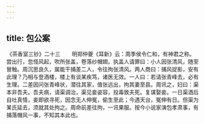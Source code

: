 ```yaml
---
---
---
```

title: 包公案
---



 《茶香室三钞》二十三 　　明郑仲夔《耳新》云：周季侯令仁和，有神君之称。尝出行，忽怪风起，吹所张盖，卷落纱帽翅。执盖人请罪曰：小人因张清风，随至冒触。周沉思良久，属能干捕差二人，令往拘张清风。两人商曰：捕风捉影，安有此理？乃相与登酒楼，楼上有谈某疾笃，诸医无效。一人曰：若请张青峰去，必有生理。二差因问张青峰状，潜往其家，值张远出，拘其妻至县。周讯之，妇曰：渠本非吾夫。吾夫病，请渠调治，渠见妾姿容，投毒致夫死。复谋娶妾。一日渠酒后自吐真情，妾即欲寻死，因念无人伸冤，偷生至此；今遇天台，冤伸有日。但渠为某氏延去，须就其处拘之。周命前差往拘，一讯果服。按今小说家演包孝肃事，有捕落帽风一事，不知其本此也。